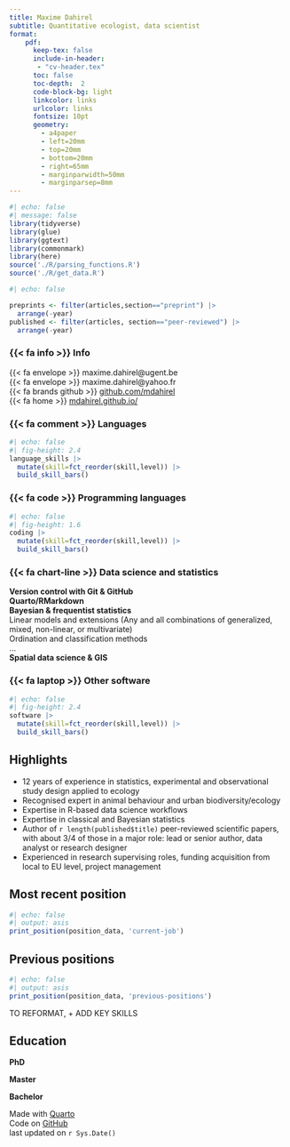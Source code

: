 ```yaml
---
title: Maxime Dahirel
subtitle: Quantitative ecologist, data scientist
format: 
    pdf:
      keep-tex: false
      include-in-header: 
       - "cv-header.tex"
      toc: false
      toc-depth:  2
      code-block-bg: light
      linkcolor: links
      urlcolor: links
      fontsize: 10pt
      geometry:
        - a4paper
        - left=20mm
        - top=20mm
        - bottom=20mm
        - right=65mm
        - marginparwidth=50mm
        - marginparsep=8mm
---
```

```r
#| echo: false
#| message: false
library(tidyverse)
library(glue)
library(ggtext)
library(commonmark)
library(here)
source('./R/parsing_functions.R')
source('./R/get_data.R')
```

```r
#| echo: false

preprints <- filter(articles,section=="preprint") |> 
  arrange(-year)
published <- filter(articles, section=="peer-reviewed") |> 
  arrange(-year)
```

::: {.column-margin}

`\vspace{-12em}`{=latex}

### {{< fa info >}} Info {#info}

{{< fa envelope >}} maxime.dahirel\@ugent.be\
{{< fa envelope >}} maxime.dahirel\@yahoo.fr\
{{< fa brands github >}} [github.com/mdahirel](https://github.com/mdahirel)\
{{< fa home >}} [mdahirel.github.io/](https://mdahirel.github.io/)\

### {{< fa comment >}} Languages {#languages}

```r
#| echo: false
#| fig-height: 2.4
language_skills |> 
  mutate(skill=fct_reorder(skill,level)) |> 
  build_skill_bars()
```

### {{< fa code >}} Programming languages {#coding}

```r
#| echo: false
#| fig-height: 1.6
coding |> 
  mutate(skill=fct_reorder(skill,level)) |> 
  build_skill_bars()
```
### {{< fa chart-line >}} Data science and statistics {#stats}

**Version control with Git & GitHub**  
**Quarto/RMarkdown**  
**Bayesian & frequentist statistics**  
Linear models and extensions
(Any and all combinations of generalized, mixed, non-linear, or multivariate)  
Ordination and classification methods  
...  
**Spatial data science & GIS**  

### {{< fa laptop >}} Other software {#software}

```r
#| echo: false
#| fig-height: 2.4
software |> 
  mutate(skill=fct_reorder(skill,level)) |> 
  build_skill_bars()
```
:::

## Highlights {#highlights}

- 12 years of experience in statistics, experimental and observational study design applied to ecology
- Recognised expert in animal behaviour and urban biodiversity/ecology
- Expertise in R-based data science workflows
- Expertise in classical and Bayesian statistics
- Author of `r length(published$title)` peer-reviewed scientific papers, with about 3/4 of those in a major role: lead or senior author, data analyst or research designer
- Experienced in research supervising roles, funding acquisition from local to EU level, project management

## Most recent position {#lastjob}

```r
#| echo: false
#| output: asis
print_position(position_data, 'current-job')
```

## Previous positions {#jobs}

```r
#| echo: false
#| output: asis
print_position(position_data, 'previous-positions')
```

TO REFORMAT, + ADD KEY SKILLS

## Education {#education}

**PhD**

**Master**

**Bachelor**

::: {.aside}
Made with [Quarto](https://quarto.org/)  
Code on [GitHub](https://github.com/mdahirel/cv)  
last updated on `r Sys.Date()`
:::
